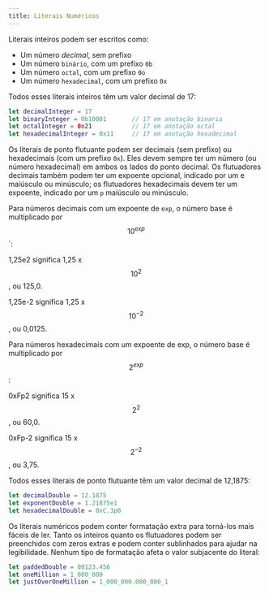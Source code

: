 ```yaml
---
title: Literais Numéricos
---
```


Literais inteiros podem ser escritos como:

- Um número _decimal_, sem prefixo
- Um número `binário`, com um prefixo `0b`
- Um número `octal`, com um prefixo `0o`
- Um número `hexadecimal`, com um prefixo `0x`

Todos esses literais inteiros têm um valor decimal de 17:

```swift
let decimalInteger = 17
let binaryInteger = 0b10001       // 17 em anotação binaria
let octalInteger = 0o21           // 17 em anotação octal
let hexadecimalInteger = 0x11     // 17 em anotação hexadecimal
```

Os literais de ponto flutuante podem ser decimais (sem prefixo) ou hexadecimais (com um prefixo `0x`). Eles devem sempre ter um número (ou número hexadecimal) em ambos os lados do ponto decimal. Os flutuadores decimais também podem ter um expoente opcional, indicado por um e maiúsculo ou minúsculo; os flutuadores hexadecimais devem ter um expoente, indicado por um `p` maiúsculo ou minúsculo.

Para números decimais com um expoente de `exp`, o número base é multiplicado por $$10^{exp}$$`:

1,25e2 significa 1,25 x $$10^2$$, ou 125,0.

1,25e-2 significa 1,25 x $$10^{-2}$$, ou 0,0125.

Para números hexadecimais com um expoente de exp, o número base é multiplicado por $$2^{exp}$$:

0xFp2 significa 15 x $$2^2$$, ou 60,0.

0xFp-2 significa 15 x $$2^{-2}$$, ou 3,75.

Todos esses literais de ponto flutuante têm um valor decimal de 12,1875:

```swift
let decimalDouble = 12.1875
let exponentDouble = 1.21875e1
let hexadecimalDouble = 0xC.3p0
```

Os literais numéricos podem conter formatação extra para torná-los mais fáceis de ler. Tanto os inteiros quanto os flutuadores podem ser preenchidos com zeros extras e podem conter sublinhados para ajudar na legibilidade. Nenhum tipo de formatação afeta o valor subjacente do literal:

```swift
let paddedDouble = 00123.456
let oneMillion = 1_000_000
let justOverOneMillion = 1_000_000.000_000_1
```
